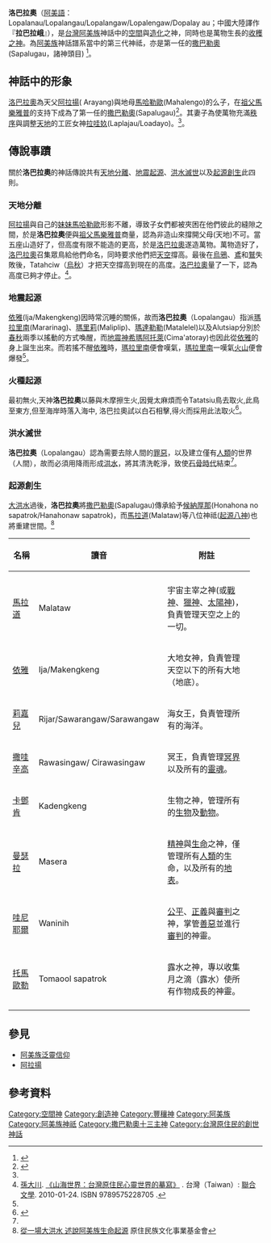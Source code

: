 {{expert|subject=臺灣原住民族}}
{{noteTA
|G1=阿美族神話
}}
{{Infobox deity
| type = taiwan
| name =洛巴拉奧
| image = 
| image_size = 
| alt = 
| caption =
| god_of = 空間與造化之神、收穫之神
| abode = 
| symbol =
| consort = [[拉哇奺|拉哇奺]]
| parents = {{ubl|[[阿拉揚|阿拉揚]](父)|[[馬哈勒歐|馬哈勒歐]](母)}}
| siblings = {{ubl|[[米哈色勒|米哈色勒]]|[[阿納費耀|阿納費耀]]|[[都娥|都娥]]}}
| children = {{ubl|[[阿拉賈格|阿拉賈格]]|[[里娜瑪喬|里娜瑪喬]]|[[莎媞奧|莎媞奧]]|[[候納厚那|候納厚那]]}}
| mount = 
|script=Lopalanau /Lopalangau / Lopalangaw / Lopalengaw|script_name=[[阿美語|阿美語]]}}

'''洛巴拉奧'''（[[阿美語|阿美語]]：Lopalanau/Lopalangau/Lopalangaw/Lopalengaw/Dopalay au；中國大陸譯作『'''拉巴拉峨'''』），是[[台灣|台灣]][[阿美族|阿美族]]神話中的[[空間|空間]]與[[造化|造化]]之神，同時也是萬物生長的[[收穫之神|收穫之神]]。為[[阿美族|阿美族]]神話譜系當中的第三代神祗，亦是第一任的[[撒巴勒奧十三主神|撒巴勒奧]](Sapalugau，諸神頭目) <ref name="阿美族之宗教及神話">{{cite web|author=[[王崧興|王崧興]]|title=馬太安阿美族之宗教及神話|url=https://www.ioe.sinica.edu.tw/mobile/content/Periodicals_Content.aspx?SiteID=530164240637641451&Menuid=530205601306173463&Msid=530207124576460556|publisher=民族學研究所|work=中央研究院|accessdate=1961年 秋季|archive-date=2020-08-25|archive-url=https://web.archive.org/web/20200825054829/https://www.ioe.sinica.edu.tw/mobile/content/Periodicals_Content.aspx?SiteID=530164240637641451&Menuid=530205601306173463&Msid=530207124576460556|dead-url=no}}</ref>{{Rp|109-120}}。

== 神話中的形象 ==
[[洛巴拉奧|洛巴拉奧]]為天父[[阿拉揚|阿拉揚]]( Arayang)與地母[[馬哈勒歐|馬哈勒歐]](Mahalengo)的么子，在[[祖父|祖父]][[馬樂雅普|馬樂雅普]]的支持下成為了第一任的[[撒巴勒奧|撒巴勒奧]](Sapalugau)<ref name="原住民族口述歷史">{{cite web|author=[[夷將•拔路兒|夷將•拔路兒]]|title=原住民族口述歷史的「源頭」|url=https://ihc.apc.gov.tw/upload/file/%E3%80%8A%E5%8E%9F%E4%BD%8F%E6%B0%91%E6%97%8F%E6%96%87%E7%8D%BB%E3%80%8B%E7%AC%AC28%E6%9C%9F%E5%AE%9A%E7%A8%BF%E5%96%AE%E9%A0%81NEW.pdf|publisher=中華民國教育部、原住民族委員會|work=原住民族文獻|accessdate=2016-09-20|archive-date=2019-10-26|archive-url=https://web.archive.org/web/20191026104502/https://ihc.apc.gov.tw/upload/file/%E3%80%8A%E5%8E%9F%E4%BD%8F%E6%B0%91%E6%97%8F%E6%96%87%E7%8D%BB%E3%80%8B%E7%AC%AC28%E6%9C%9F%E5%AE%9A%E7%A8%BF%E5%96%AE%E9%A0%81NEW.pdf|dead-url=yes}}</ref>{{Rp|6}}。其妻子為使萬物充滿[[秩序|秩序]]與調整[[天地|天地]]的工匠女神[[拉哇奺|拉哇奺]](Laplajau/Loadayo)。<ref name="阿美族之宗教及神話"></ref>{{Rp|109-120}}。

== 傳說事蹟 ==
關於'''洛巴拉奧'''的神話傳說共有[[天地分離|天地分離]]、[[地震起源|地震起源]]、[[洪水滅世|洪水滅世]]以及[[起源創生|起源創生]]此四則。

=== 天地分離 ===
[[阿拉揚|阿拉揚]]與自己的[[妹妹|妹妹]][[馬哈勒歐|馬哈勒歐]]形影不離，導致子女們都被夾困在他們彼此的縫隙之間，於是'''洛巴拉奧'''便與[[祖父|祖父]][[馬樂雅普|馬樂雅普]]商量，認為非造山來撐開父母(天地)不可。當五座山造好了，但高度有限不能造的更高，於是[[洛巴拉奧|洛巴拉奧]]遂造萬物。萬物造好了，[[洛巴拉奧|洛巴拉奧]]召集眾鳥給他們命名，同時要求他們把[[天空|天空]]撐高。最後在[[烏鴉|烏鴉]]、[[鳶|鳶]]和[[鷲|鷲]]失敗後，Tatahciw（[[烏秋|烏秋]]）才把天空撐高到現在的高度。[[洛巴拉奧|洛巴拉奧]]量了一下，認為高度已夠才停止。<ref name="台灣原住民心靈世界的摹寫">[[孫大川|孫大川]]. [https://www.books.com.tw/products/0010459186 《山海世界：台灣原住民心靈世界的摹寫》] {{Wayback|url=https://www.books.com.tw/products/0010459186 |date=20200726174239 }}. 台灣（Taiwan）: [[聯合文學|聯合文學]]. 2010-01-24. ISBN 9789575228705 {{Zh}}.</ref>。

=== 地震起源 ===
[[依雅|依雅]](Ija/Makengkeng)因時常沉睡的關係，故而'''洛巴拉奧'''（Lopalangau）指派[[瑪拉里南|瑪拉里南]](Mararinag)、[[瑪里莉|瑪里莉]](Maliplip)、[[瑪達勒勒|瑪達勒勒]](Matalelel)以及Alutsiap分別於[[春|春]][[秋|秋]]兩季以搖動的方式喚醒，而[[地震神|地震神]][[希瑪阿托萊|希瑪阿托萊]](Cima'atoray)也因此從[[依雅|依雅]]的身上誕生出來。而若搖不醒[[依雅|依雅]]時，[[瑪拉里南|瑪拉里南]]便會嘆氣，[[瑪拉里南|瑪拉里南]]一嘆氣[[火山|火山]]便會爆發<ref name="阿美族之宗教及神話"></ref>{{Rp|113}}。

=== 火種起源 ===
最初無火,天神'''洛巴拉奧'''以藤與木摩擦生火,因覺太麻煩而令Tatatsiu鳥去取火,此鳥至東方,但至海岸時落入海中, 洛巴拉奧試以白石相擊,得火而採用此法取火<ref name="阿美族神話與傳說">{{cite book |author=[[達西烏拉彎‧畢馬|達西烏拉彎‧畢馬]] |title=《阿美族神話與傳說》 |url=https://www.books.com.tw/products/0010232685 |publisher=[[晨星|晨星]] |year=2003/09/01 |isbn=9574554783 |access-date=2021-02-28 |archive-date=2016-11-03 |archive-url=https://web.archive.org/web/20161103012425/http://www.books.com.tw/products/0010232685 |dead-url=no }}</ref>{{Rp|196}}。

=== 洪水滅世 ===
'''洛巴拉奧'''（Lopalangau）認為需要去除人間的[[罪惡|罪惡]]，以及建立僅有[[人類|人類]]的世界（人間），故而必須用降雨形成[[洪水|洪水]]，將其清洗乾淨，致使[[白銀時代|石骨時代]]結束<ref name="阿美族之宗教及神話"></ref>{{Rp|114}}。

=== 起源創生 ===
[[大洪水|大洪水]]過後，'''洛巴拉奧'''將[[撒巴勒奧|撒巴勒奧]](Sapalugau)傳承給予[[候納厚那|候納厚那]](Honahona no sapatrok/Hanahonaw sapatrok)，而[[馬拉道|馬拉道]](Malataw)等八位神祗([[起源八神|起源八神]])也將重建世間。<ref>[http://titv.ipcf.org.tw/news-46063 從一場大洪水 述說阿美族生命起源] {{Wayback|url=http://titv.ipcf.org.tw/news-46063 |date=20190713160829 }}原住民族文化事業基金會</ref>

{| class="wikitable sortable"
! width=15%|名稱!!width=20%|讀音!!width=60%|附註
|-align=center
|-
|[[馬拉道|馬拉道]]
| Malataw
|宇宙主宰之神(或[[戰神|戰神]]、[[獵神|獵神]]、[[太陽神|太陽神]])，負責管理天空之上的一切。
|-
|[[依雅|依雅]]
| Ija/Makengkeng
| 大地女神，負責管理天空以下的所有大地（地底）。
|-
|[[莉嘉兒|莉嘉兒]]
| Rijar/Sawarangaw/Sarawangaw
| 海女王，負責管理所有的海洋。
|-
|[[撒哇辛高|撒哇辛高]]
| Rawasingaw/ Cirawasingaw
|冥王，負責管理[[冥界|冥界]]以及所有的[[靈魂|靈魂]]。
|-
|[[卡鄧肯|卡鄧肯]]
| Kadengkeng
| 生物之神，管理所有的[[生物|生物]]及[[動物|動物]]。
|-
|[[曼瑟拉|曼瑟拉]]
| Masera
| [[精神|精神]]與[[生命|生命]]之神，僅管理所有[[人類|人類]]的生命，以及所有的[[地表|地表]]。
|-

|[[哇尼耶爾|哇尼耶爾]]
| Waninih
| [[公平|公平]]、[[正義|正義]]與[[審判|審判]]之神，掌管[[善惡|善惡]]並進行[[審判|審判]]的神靈。
|-
| [[托馬歐勒|托馬歐勒]]
| Tomaool sapatrok
| 露水之神，專以收集月之滴（露水）使所有作物成長的神靈。
|-
|}

==參見==
*[[阿美族泛靈信仰|阿美族泛靈信仰]]
*[[阿拉揚|阿拉揚]]

==參考資料==
{{reflist}}

[[Category:空間神|Category:空間神]]
[[Category:創造神|Category:創造神]]
[[Category:豐穰神|Category:豐穰神]]
[[Category:阿美族|Category:阿美族]]
[[Category:阿美族神祇|Category:阿美族神祇]]
[[Category:撒巴勒奧十三主神|Category:撒巴勒奧十三主神]]
[[Category:台灣原住民的創世神話|Category:台灣原住民的創世神話]]